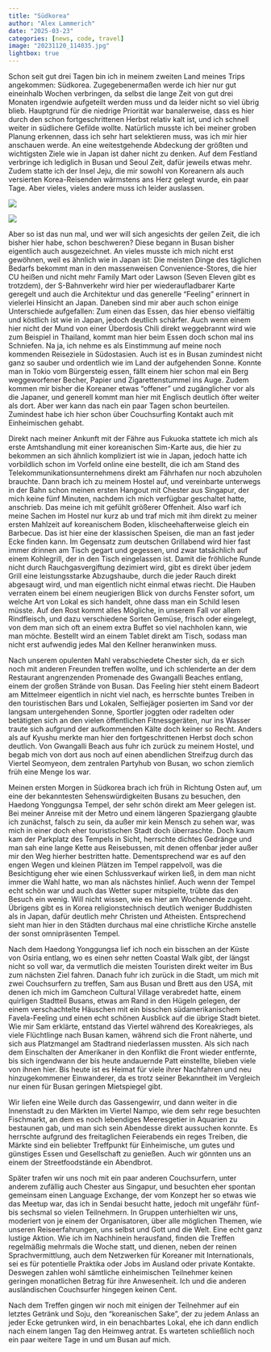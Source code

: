 ```yaml
---
title: "Südkorea"
author: "Alex Lammerich"
date: "2025-03-23"
categories: [news, code, travel]
image: "20231120_114035.jpg"
lightbox: true
---
```


Schon seit gut drei Tagen bin ich in meinem zweiten Land meines Trips angekommen: Südkorea. Zugegebenermaßen werde ich hier nur gut eineinhalb Wochen verbringen, da selbst die lange Zeit von gut drei Monaten irgendwie aufgeteilt werden muss und da leider nicht so viel übrig blieb. Hauptgrund für die niedrige Priorität war banalerweise, dass es hier durch den schon fortgeschrittenen Herbst relativ kalt ist, und ich schnell weiter in südlichere Gefilde wollte. Natürlich musste ich bei meiner groben Planung erkennen, dass ich sehr hart selektieren muss, was ich mir hier anschauen werde. An eine weitestgehende Abdeckung der größten und wichtigsten Ziele wie in Japan ist daher nicht zu denken. Auf dem Festland verbringe ich lediglich in Busan und Seoul Zeit, dafür jeweils etwas mehr. Zudem statte ich der Insel Jeju, die mir sowohl von Koreanern als auch versierten Korea-Reisenden wärmstens ans Herz gelegt wurde, ein paar Tage. Aber vieles, vieles andere muss ich leider auslassen.

::: {layout-ncol=2}

![](20231120_101935-1.jpg){group="my-group"}

![](20231120_114035.jpg){group="my-group"}

:::

Aber so ist das nun mal, und wer will sich angesichts der geilen Zeit, die ich bisher hier habe, schon beschweren? Diese begann in Busan bisher eigentlich auch ausgezeichnet. An vieles musste ich mich nicht erst gewöhnen, weil es ähnlich wie in Japan ist: Die meisten Dinge des täglichen Bedarfs bekommt man in den massenweisen Convenience-Stores, die hier CU heißen und nicht mehr Family Mart oder Lawson (Seven Eleven gibt es trotzdem), der S-Bahnverkehr wird hier per wiederaufladbarer Karte geregelt und auch die Architektur und das generelle "Feeling" erinnert in vielerlei Hinsicht an Japan. Daneben sind mir aber auch schon einige Unterschiede aufgefallen: Zum einen das Essen, das hier ebenso vielfältig und köstlich ist wie in Japan, jedoch deutlich schärfer. Auch wenn einem hier nicht der Mund von einer Überdosis Chili direkt weggebrannt wird wie zum Beispiel in Thailand, kommt man hier beim Essen doch schon mal ins Schniefen. Na ja, ich nehme es als Einstimmung auf meine noch kommenden Reiseziele in Südostasien. Auch ist es in Busan zumindest nicht ganz so sauber und ordentlich wie im Land der aufgehenden Sonne. Konnte man in Tokio vom Bürgersteig essen, fällt einem hier schon mal ein Berg weggeworfener Becher, Papier und Zigarettenstummel ins Auge. Zudem kommen mir bisher die Koreaner etwas "offener" und zugänglicher vor als die Japaner, und generell kommt man hier mit Englisch deutlich öfter weiter als dort. Aber wer kann das nach ein paar Tagen schon beurteilen. Zumindest habe ich hier schon über Couchsurfing Kontakt auch mit Einheimischen gehabt.

Direkt nach meiner Ankunft mit der Fähre aus Fukuoka stattete ich mich als erste Amtshandlung mit einer koreanischen Sim-Karte aus, die hier zu bekommen an sich ähnlich kompliziert ist wie in Japan, jedoch hatte ich vorbildlich schon im Vorfeld online eine bestellt, die ich am Stand des Telekommunikationsunternehmens direkt am Fährhafen nur noch abzuholen brauchte. Dann brach ich zu meinem Hostel auf, und vereinbarte unterwegs in der Bahn schon meinen ersten Hangout mit Chester aus Singapur, der mich keine fünf Minuten, nachdem ich mich verfügbar geschaltet hatte, anschrieb. Das meine ich mit gefühlt größerer Offenheit. Also warf ich meine Sachen im Hostel nur kurz ab und traf mich mit ihm direkt zu meiner ersten Mahlzeit auf koreanischem Boden, klischeehafterweise gleich ein Barbecue. Das ist hier eine der klassischen Speisen, die man an fast jeder Ecke finden kann. Im Gegensatz zum deutschen Grillabend wird hier fast immer drinnen am Tisch gegart und gegessen, und zwar tatsächlich auf einem Kohlegrill, der in den Tisch eingelassen ist. Damit die fröhliche Runde nicht durch Rauchgasvergiftung dezimiert wird, gibt es direkt über jedem Grill eine leistungsstarke Abzugshaube, durch die jeder Rauch direkt abgesaugt wird, und man eigentlich nicht einmal etwas riecht. Die Hauben verraten einem bei einem neugierigen Blick von durchs Fenster sofort, um welche Art von Lokal es sich handelt, ohne dass man ein Schild lesen müsste. Auf den Rost kommt alles Mögliche, in unserem Fall vor allem Rindfleisch, und dazu verschiedene Sorten Gemüse, frisch oder eingelegt, von dem man sich oft an einem extra Buffet so viel nachholen kann, wie man möchte. Bestellt wird an einem Tablet direkt am Tisch, sodass man nicht erst aufwendig jedes Mal den Kellner heranwinken muss. 

Nach unserem opulenten Mahl verabschiedete Chester sich, da er sich noch mit anderen Freunden treffen wollte, und ich schlenderte an der dem Restaurant angrenzenden Promenade des Gwangalli Beaches entlang, einem der großen Strände von Busan. Das Feeling hier steht einem Badeort am Mittelmeer eigentlich in nicht viel nach, es herrschte buntes Treiben in den touristischen Bars und Lokalen, Selfiejäger posierten im Sand vor der langsam untergehenden Sonne, Sportler joggten oder radelten oder betätigten sich an den vielen öffentlichen Fitnessgeräten, nur ins Wasser traute sich aufgrund der aufkommenden Kälte doch keiner so Recht. Anders als auf Kyushu merkte man hier den fortgeschrittenen Herbst doch schon deutlich. Von Gwangalli Beach aus fuhr ich zurück zu meinem Hostel, und begab mich von dort aus noch auf einen abendlichen Streifzug durch das Viertel Seomyeon, dem zentralen Partyhub von Busan, wo schon ziemlich früh eine Menge los war.

Meinen ersten Morgen in Südkorea brach ich früh in Richtung Osten auf, um eine der bekanntesten Sehenswürdigkeiten Busans zu besuchen, den Haedong Yonggungsa Tempel, der sehr schön direkt am Meer gelegen ist. Bei meiner Anreise mit der Metro und einem längeren Spaziergang glaubte ich zunächst, falsch zu sein, da außer mir kein Mensch zu sehen war, was mich in einer doch eher touristischen Stadt doch überraschte. Doch kaum kam der Parkplatz des Tempels in Sicht, herrschte dichtes Gedränge und man sah eine lange Kette aus Reisebussen, mit denen offenbar jeder außer mir den Weg hierher bestritten hatte. Dementsprechend war es auf den engen Wegen und kleinen Plätzen im Tempel rappelvoll, was die Besichtigung eher wie einen Schlussverkauf wirken ließ, in dem man nicht immer die Wahl hatte, wo man als nächstes hinlief. Auch wenn der Tempel echt schön war und auch das Wetter super mitspielte, trübte das den Besuch ein wenig. Will nicht wissen, wie es hier am Wochenende zugeht. Übrigens gibt es in Korea religionstechnisch deutlich weniger Buddhisten als in Japan, dafür deutlich mehr Christen und Atheisten. Entsprechend sieht man hier in den Städten durchaus mal eine christliche Kirche anstelle der sonst omnipräsenten Tempel.

Nach dem Haedong Yonggungsa lief ich noch ein bisschen an der Küste von Osiria entlang, wo es einen sehr netten Coastal Walk gibt, der längst nicht so voll war, da vermutlich die meisten Touristen direkt weiter im Bus zum nächsten Ziel fahren. Danach fuhr ich zurück in die Stadt, um mich mit zwei Couchsurfern zu treffen, Sam aus Busan und Brett aus den USA, mit denen ich mich im Gamcheon Cultural Village verabredet hatte, einem quirligen Stadtteil Busans, etwas am Rand in den Hügeln gelegen, der einem verschachtelte Häuschen mit ein bisschen südamerikanischem Favela-Feeling und einen echt schönen Ausblick auf die übrige Stadt bietet. Wie mir Sam erklärte, entstand das Viertel während des Koreakrieges, als viele Flüchtlinge nach Busan kamen, während sich die Front näherte, und sich aus Platzmangel am Stadtrand niederlassen mussten. Als sich nach dem Einschalten der Amerikaner in den Konflikt die Front wieder entfernte, bis sich irgendwann der bis heute andauernde Patt einstellte, blieben viele von ihnen hier. Bis heute ist es Heimat für viele ihrer Nachfahren und neu hinzugekommener Einwanderer, da es trotz seiner Bekanntheit im Vergleich nur einen für Busan geringen Mietspiegel gibt.

Wir liefen eine Weile durch das Gassengewirr, und dann weiter in die Innenstadt zu den Märkten im Viertel Nampo, wie dem sehr rege besuchten Fischmarkt, an dem es noch lebendiges Meeresgetier in Aquarien zu bestaunen gab, und man sich sein Abendesse direkt aussuchen konnte. Es herrschte aufgrund des freitaglichen Feierabends ein reges Treiben, die Märkte sind ein beliebter Treffpunkt für Einheimische, um gutes und günstiges Essen und Gesellschaft zu genießen. Auch wir gönnten uns an einem der Streetfoodstände ein Abendbrot. 

Später trafen wir uns noch mit ein paar anderen Couchsurfern, unter anderem zufällig auch Chester aus Singapur, und besuchten eher spontan gemeinsam einen Language Exchange, der vom Konzept her so etwas wie das Meetup war, das ich in Sendai besucht hatte, jedoch mit ungefähr fünf- bis sechsmal so vielen Teilnehmern. In Gruppen unterhielten wir uns, moderiert von je einem der Organisatoren, über alle möglichen Themen, wie unseren Reiseerfahrungen, uns selbst und Gott und die Welt. Eine echt ganz lustige Aktion. Wie ich im Nachhinein herausfand, finden die Treffen regelmäßig mehrmals die Woche statt, und dienen, neben der reinen Sprachvermittlung, auch dem Netzwerken für Koreaner mit Internationals, sei es für potentielle Praktika oder Jobs im Ausland oder private Kontakte. Deswegen zahlen wohl sämtliche einheimischen Teilnehmer keinen geringen monatlichen Betrag für ihre Anwesenheit. Ich und die anderen ausländischen Couchsurfer hingegen keinen Cent. 

Nach dem Treffen gingen wir noch mit einigen der Teilnehmer auf ein letztes Getränk und Soju, den "koreanischen Sake", der zu jedem Anlass an jeder Ecke getrunken wird, in ein benachbartes Lokal, ehe ich dann endlich nach einem langen Tag den Heimweg antrat. Es warteten schließlich noch ein paar weitere Tage in und um Busan auf mich.